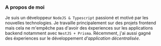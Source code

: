 ### A propos de moi

Je suis un développeur `NodeJS & Typescript` passioné et motivé par les nouvelles technologies. Je travaille principalement sur des projets frontend mais cela ne m'empêche pas d'avoir des éxperiences sur les applications backend notamment avec `NestJS + Prisma`. Récemment, j'ai aussi gagné des éxperiences sur le développement _d'application décentralisée_.

